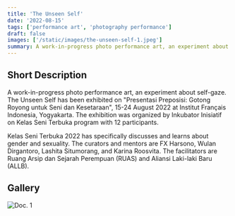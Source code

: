 ```yaml
---
title: 'The Unseen Self'
date: '2022-08-15'
tags: ['performance art', 'photography performance']
draft: false
images: ['/static/images/the-unseen-self-1.jpeg']
summary: A work-in-progress photo performance art, an experiment about self-gaze. The Unseen Self  has been exhibited on "Presentasi Preposisi - Gotong Royong untuk Seni dan Kesetaraan", 15-24 August 2022 at Institut Français Indonesia, Yogyakarta.
---
```

## Short Description

A work-in-progress photo performance art, an experiment about self-gaze. The Unseen Self  has been exhibited on "Presentasi Preposisi: Gotong Royong untuk Seni dan Kesetaraan", 15-24 August 2022 at Institut Français Indonesia, Yogyakarta. The exhibition was organized by Inkubator Inisiatif on Kelas Seni Terbuka program with 12 participants.

Kelas Seni Terbuka 2022 has specifically discusses and learns about gender and sexuality. The curators and mentors are FX Harsono, Wulan Dirgantoro, Lashita Situmorang, and Karina Roosvita. The facilitators are Ruang Arsip dan Sejarah Perempuan (RUAS) and Aliansi Laki-laki Baru (ALLB). 

## Gallery
![Doc. 1](/static/images/the-unseen-self/the-unseen-self-1.jpeg)